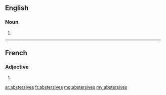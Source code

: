 ==English==

===Noun===
{{head|en|noun plural form}}

# {{plural of|abstersive|lang=en}}

----

==French==

===Adjective===
{{fr-adj-form}} {{g|f-p}}

# {{feminine plural of|abstersif|lang=fr}}

[[ar:abstersives]]
[[fr:abstersives]]
[[mg:abstersives]]
[[my:abstersives]]
